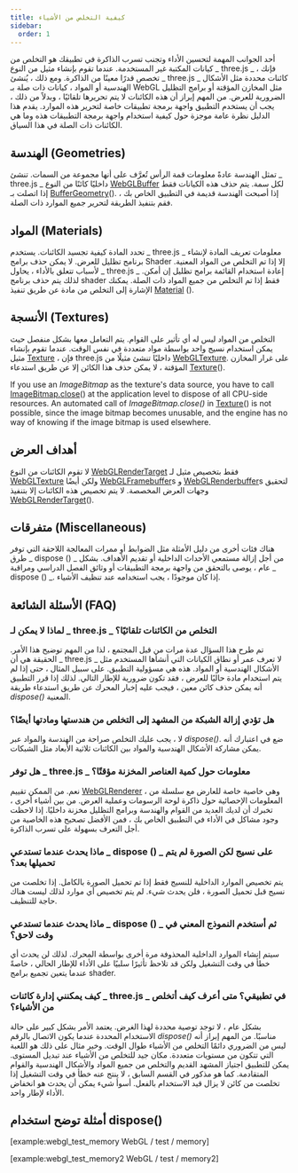```yaml
---
title: كيفية التخلص من الأشياء
sidebar:
  order: 1
---
```


أحد الجوانب المهمة لتحسين الأداء وتجنب تسرب الذاكرة في تطبيقك هو التخلص من كيانات المكتبة غير المستخدمة. عندما تقوم بإنشاء مثيل من النوع _ three.js _ ، فإنك تخصص قدرًا معينًا من الذاكرة.
ومع ذلك ، يُنشئ _ three.js _ كائنات محددة مثل الأشكال الهندسية أو المواد ، كيانات ذات صلة بـ WebGL مثل المخازن المؤقتة أو برامج التظليل الضرورية للعرض. من المهم إبراز أن هذه الكائنات لا يتم تحريرها تلقائيًا ، وبدلاً من ذلك ، يجب أن يستخدم التطبيق واجهة برمجة تطبيقات خاصة لتحرير هذه الموارد. يقدم هذا الدليل نظرة عامة موجزة حول كيفية استخدام واجهة برمجة التطبيقات هذه وما هي الكائنات ذات الصلة في هذا السياق.

## الهندسة (Geometries)

تمثل الهندسة عادةً معلومات قمة الرأس تُعرَّف على أنها مجموعة من السمات. تنشئ _ three.js _ داخليًا كائنًا من النوع [ WebGLBuffer](https://developer.mozilla.org/en-US/docs/Web/API/WebGLBuffer) لكل سمة. يتم حذف هذه الكيانات فقط إذا اتصلت بـ [BufferGeometry](api/core/BufferGeometry#dispose)(). إذا أصبحت الهندسة قديمة في التطبيق الخاص بك ، فقم بتنفيذ الطريقة لتحرير جميع الموارد ذات الصلة.

## المواد (Materials)

تحدد المادة كيفية تجسيد الكائنات. يستخدم _ three.js _ معلومات تعريف المادة لإنشاء برنامج تظليل للعرض.
لا يمكن حذف برامج Shader إلا إذا تم التخلص من المواد المعنية. لأسباب تتعلق بالأداء ، يحاول _ three.js _ إعادة استخدام القائمة برامج تظليل إن أمكن. لذلك يتم حذف برنامج shader فقط إذا تم التخلص من جميع المواد ذات الصلة. يمكنك الإشارة إلى التخلص من مادة عن طريق تنفيذ [Material](api/materials/Material#dispose) ().

## الأنسجة (Textures)

التخلص من المواد ليس له أي تأثير على القوام. يتم التعامل معها بشكل منفصل حيث يمكن استخدام نسيج واحد بواسطة مواد متعددة في نفس الوقت.
عندما تقوم بإنشاء مثيل [Texture](api/textures/Texture) ، فإن three.js داخليًا تنشئ مثيلًا من [ WebGLTexture](https://developer.mozilla.org/en-US/docs/Web/API/WebGLTexture).
على غرار المخازن المؤقتة ، لا يمكن حذف هذا الكائن إلا عن طريق استدعاء [Texture](api/textures/Texture#dispose)().

If you use an _ImageBitmap_ as the texture's data source, you have to call [ ImageBitmap.close](https://developer.mozilla.org/en-US/docs/Web/API/ImageBitmap/close)() at the application level to dispose of all CPU-side resources.
An automated call of _ImageBitmap.close()_ in [Texture](api/textures/Texture#dispose)() is not possible, since the image bitmap becomes unusable, and the engine has no way of knowing if the image bitmap is used elsewhere.

## أهداف العرض

لا تقوم الكائنات من النوع [WebGLRenderTarget](api/renderers/WebGLRenderTarget) فقط بتخصيص مثيل لـ [ WebGLTexture](https://developer.mozilla.org/en-US/docs/Web/API/WebGLTexture) ولكن أيضًا [ WebGLFramebuffer](https://developer.mozilla.org/en-US/docs/Web/API/WebGLFramebuffer)s و [ WebGLRenderbuffer](https://developer.mozilla.org/en-US/docs/Web/API/WebGLRenderbuffer)s لتحقيق وجهات العرض المخصصة. لا يتم تخصيص هذه الكائنات إلا بتنفيذ [WebGLRenderTarget](api/renderers/WebGLRenderTarget#dispose)().

## متفرقات (Miscellaneous)

هناك فئات أخرى من دليل الأمثلة مثل الضوابط أو ممرات المعالجة اللاحقة التي توفر طرق _ dispose () _ من أجل إزالة مستمعي الأحداث الداخلية أو تقديم الأهداف. بشكل عام ، يوصى بالتحقق من واجهة برمجة التطبيقات أو وثائق الفصل الدراسي ومراقبة _ dispose () _. إذا كان موجودًا ، يجب استخدامه عند تنظيف الأشياء.

## الأسئلة الشائعة (FAQ)

### لماذا لا يمكن لـ _ three.js _ التخلص من الكائنات تلقائيًا؟

تم طرح هذا السؤال عدة مرات من قبل المجتمع ، لذا من المهم توضيح هذا الأمر. الحقيقة هي أن _ three.js _ لا تعرف عمر أو نطاق الكيانات التي أنشأها المستخدم مثل الأشكال الهندسية أو المواد. هذه هي مسؤولية التطبيق. على سبيل المثال ، حتى إذا لم يتم استخدام مادة حاليًا للعرض ، فقد تكون ضرورية للإطار التالي. لذلك إذا قرر التطبيق أنه يمكن حذف كائن معين ، فيجب عليه إخبار المحرك عن طريق استدعاء طريقة _dispose()_ المعنية.

### هل تؤدي إزالة الشبكة من المشهد إلى التخلص من هندستها ومادتها أيضًا؟

لا ، يجب عليك التخلص صراحة من الهندسة والمواد عبر _dispose()_. ضع في اعتبارك أنه يمكن مشاركة الأشكال الهندسية والمواد بين الكائنات ثلاثية الأبعاد مثل الشبكات.

### هل توفر _ three.js _ معلومات حول كمية العناصر المخزنة مؤقتًا؟

نعم. من الممكن تقييم [WebGLRenderer](api/renderers/WebGLRenderer#info) ، وهي خاصية خاصة للعارض مع سلسلة من المعلومات الإحصائية حول ذاكرة لوحة الرسومات وعملية العرض. من بين أشياء أخرى ، تخبرك أن لديك العديد من القوام والهندسة وبرامج التظليل مخزنة داخليًا. إذا لاحظت وجود مشاكل في الأداء في التطبيق الخاص بك ، فمن الأفضل تصحيح هذه الخاصية من أجل التعرف بسهولة على تسرب الذاكرة.

### ماذا يحدث عندما تستدعي _ dispose () _ على نسيج لكن الصورة لم يتم تحميلها بعد؟

يتم تخصيص الموارد الداخلية للنسيج فقط إذا تم تحميل الصورة بالكامل. إذا تخلصت من نسيج قبل تحميل الصورة ، فلن يحدث شيء. لم يتم تخصيص أي موارد لذلك ليست هناك حاجة للتنظيف.

### ماذا يحدث عندما تستدعي _ dispose () _ ثم أستخدم النموذج المعني في وقت لاحق؟

سيتم إنشاء الموارد الداخلية المحذوفة مرة أخرى بواسطة المحرك. لذلك لن يحدث أي خطأ في وقت التشغيل ولكن قد تلاحظ تأثيرًا سلبيًا على الأداء للإطار الحالي ، خاصةً عندما يتعين تجميع برامج shader.

### كيف يمكنني إدارة كائنات _ three.js _ في تطبيقي؟ متى أعرف كيف أتخلص من الأشياء؟

بشكل عام ، لا توجد توصية محددة لهذا الغرض. يعتمد الأمر بشكل كبير على حالة الاستخدام المحددة عندما يكون الاتصال بالرقم _dispose()_ مناسبًا. من المهم إبراز أنه ليس من الضروري دائمًا التخلص من الأشياء طوال الوقت. وخير مثال على ذلك هو اللعبة التي تتكون من مستويات متعددة. مكان جيد للتخلص من الأشياء عند تبديل المستوى. يمكن للتطبيق اجتياز المشهد القديم والتخلص من جميع المواد والأشكال الهندسية والقوام المتقادمة. كما هو مذكور في القسم السابق ، لا ينتج عنه خطأ في وقت التشغيل إذا تخلصت من كائن لا يزال قيد الاستخدام بالفعل. أسوأ شيء يمكن أن يحدث هو انخفاض الأداء لإطار واحد.

## أمثلة توضح استخدام dispose()

[example:webgl_test_memory WebGL / test / memory]

[example:webgl_test_memory2 WebGL / test / memory2]
